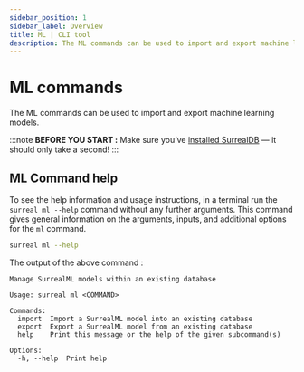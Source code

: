 ```yaml
---
sidebar_position: 1
sidebar_label: Overview
title: ML | CLI tool
description: The ML commands can be used to import and export machine learning models.
---
```


# ML commands

The ML commands can be used to import and export machine learning models.

:::note
__BEFORE YOU START :__ Make sure you’ve [installed SurrealDB](/docs/surrealdb/installation) — it should only take a second!
:::


## ML Command help
To see the help information and usage instructions, in a terminal run the `surreal ml --help` command without any further arguments. This command gives general information on the arguments, inputs, and additional options for the `ml` command.

```bash
surreal ml --help
```

The output of the above command :


```
Manage SurrealML models within an existing database

Usage: surreal ml <COMMAND>

Commands:
  import  Import a SurrealML model into an existing database
  export  Export a SurrealML model from an existing database
  help    Print this message or the help of the given subcommand(s)

Options:
  -h, --help  Print help
```

<br />